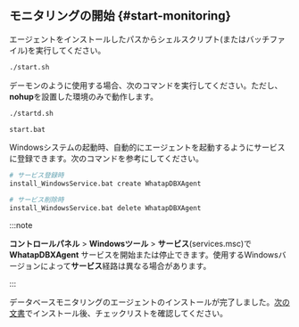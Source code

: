 ## モニタリングの開始 {#start-monitoring}

エージェントをインストールしたパスからシェルスクリプト(またはバッチファイル)を実行してください。

<Tabs groupId='os'>

<TabItem value="linux" label="Linux" default>

```bash
./start.sh
```

デーモンのように使用する場合、次のコマンドを実行してください。ただし、**nohup**を設置した環境のみで動作します。

```bash
./startd.sh
```

</TabItem>
<TabItem value="windows" label="Windows">

```bash
start.bat
```

Windowsシステムの起動時、自動的にエージェントを起動するようにサービスに登録できます。次のコマンドを参考にしてください。

```bash
# サービス登録時
install_WindowsService.bat create WhatapDBXAgent

# サービス削除時
install_WindowsService.bat delete WhatapDBXAgent
```

:::note

**コントロールパネル** > **Windowsツール** > **サービス**(services.msc)で**WhatapDBXAgent** サービスを開始または停止できます。使用するWindowsバージョンによって**サービス**経路は異なる場合があります。

:::

</TabItem>
</Tabs>

データベースモニタリングのエージェントのインストールが完了しました。[次の文書](after-install-agent)でインストール後、チェックリストを確認してください。

